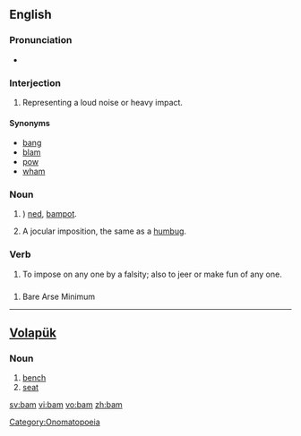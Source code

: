 {{see|-bam}}
==English==

===Pronunciation===
*{{rhymes|æm}}

===Interjection===
{{en-intj}}

# Representing a loud noise or heavy impact.

====Synonyms====
*[[bang]]
*[[blam]]
*[[pow]]
*[[wham]]

===Noun===
{{en-noun}}

# {{Scottish English|slang}}) [[ned]], [[bampot]].
# {{vulgar}} A jocular imposition, the same as a [[humbug]].

===Verb===
{{en-verb|bams|bamming|bammed|bammed}}

# {{vulgar}} To impose on any one by a falsity; also to jeer or make fun of any one.

==={{acronym}}===

# Bare Arse Minimum

[[Category:Onomatopoeia]]

----

==[[Volapük]]==

===Noun===
{{infl|vo|noun}}

# [[bench]]
# [[seat]]

[[sv:bam]]
[[vi:bam]]
[[vo:bam]]
[[zh:bam]]